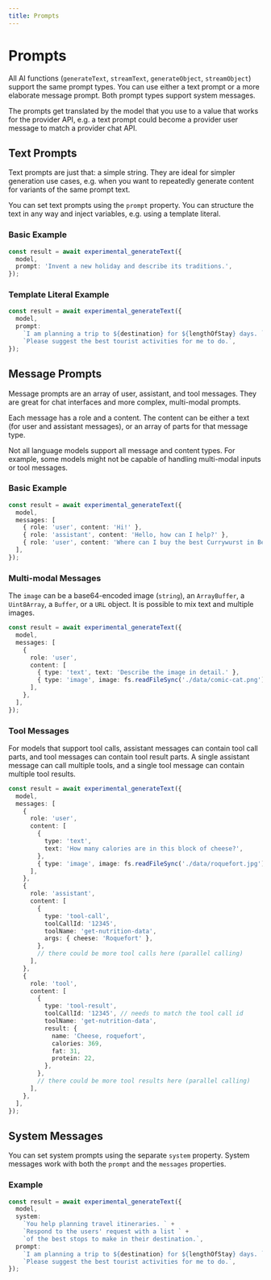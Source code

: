 ```yaml
---
title: Prompts
---
```



# Prompts

All AI functions (`generateText`, `streamText`, `generateObject`, `streamObject`) support the same prompt types.
You can use either a text prompt or a more elaborate message prompt.
Both prompt types support system messages.

The prompts get translated by the model that you use to a value that works for the provider API,
e.g. a text prompt could become a provider user message to match a provider chat API.

## Text Prompts

Text prompts are just that: a simple string.
They are ideal for simpler generation use cases,
e.g. when you want to repeatedly generate content for variants of the same prompt text.

You can set text prompts using the `prompt` property.
You can structure the text in any way and inject variables, e.g. using a template literal.

### Basic Example

```ts {3}
const result = await experimental_generateText({
  model,
  prompt: 'Invent a new holiday and describe its traditions.',
});
```

### Template Literal Example

```ts {3-5}
const result = await experimental_generateText({
  model,
  prompt:
    `I am planning a trip to ${destination} for ${lengthOfStay} days. ` +
    `Please suggest the best tourist activities for me to do.`,
});
```

## Message Prompts

Message prompts are an array of user, assistant, and tool messages.
They are great for chat interfaces and more complex, multi-modal prompts.

Each message has a role and a content. The content can be either a text
(for user and assistant messages), or an array of parts for that message type.

<Callout type="info">
  Not all language models support all message and content types. For example,
  some models might not be capable of handling multi-modal inputs or tool
  messages.
</Callout>

### Basic Example

```ts {3-7}
const result = await experimental_generateText({
  model,
  messages: [
    { role: 'user', content: 'Hi!' },
    { role: 'assistant', content: 'Hello, how can I help?' },
    { role: 'user', content: 'Where can I buy the best Currywurst in Berlin?' },
  ],
});
```

### Multi-modal Messages

The `image` can be a base64-encoded image (`string`), an `ArrayBuffer`, a `Uint8Array`,
a `Buffer`, or a `URL` object. It is possible to mix text and multiple images.

```ts {3-11}
const result = await experimental_generateText({
  model,
  messages: [
    {
      role: 'user',
      content: [
        { type: 'text', text: 'Describe the image in detail.' },
        { type: 'image', image: fs.readFileSync('./data/comic-cat.png') },
      ],
    },
  ],
});
```

### Tool Messages

For models that support tool calls, assistant messages can contain tool call parts, and tool messages can contain tool result parts.
A single assistant message can call multiple tools, and a single tool message can contain multiple tool results.

```ts {3-43}
const result = await experimental_generateText({
  model,
  messages: [
    {
      role: 'user',
      content: [
        {
          type: 'text',
          text: 'How many calories are in this block of cheese?',
        },
        { type: 'image', image: fs.readFileSync('./data/roquefort.jpg') },
      ],
    },
    {
      role: 'assistant',
      content: [
        {
          type: 'tool-call',
          toolCallId: '12345',
          toolName: 'get-nutrition-data',
          args: { cheese: 'Roquefort' },
        },
        // there could be more tool calls here (parallel calling)
      ],
    },
    {
      role: 'tool',
      content: [
        {
          type: 'tool-result',
          toolCallId: '12345', // needs to match the tool call id
          toolName: 'get-nutrition-data',
          result: {
            name: 'Cheese, roquefort',
            calories: 369,
            fat: 31,
            protein: 22,
          },
        },
        // there could be more tool results here (parallel calling)
      ],
    },
  ],
});
```

## System Messages

You can set system prompts using the separate `system` property.
System messages work with both the `prompt` and the `messages` properties.

### Example

```ts {3-6}
const result = await experimental_generateText({
  model,
  system:
    `You help planning travel itineraries. ` +
    `Respond to the users' request with a list ` +
    `of the best stops to make in their destination.`,
  prompt:
    `I am planning a trip to ${destination} for ${lengthOfStay} days. ` +
    `Please suggest the best tourist activities for me to do.`,
});
```
